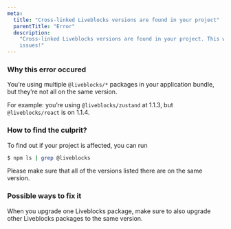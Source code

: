 ```yaml
---
meta:
  title: "Cross-linked Liveblocks versions are found in your project"
  parentTitle: "Error"
  description:
    "Cross-linked Liveblocks versions are found in your project. This will cause
    issues!"
---
```


### Why this error occured

You’re using multiple `@liveblocks/*` packages in your application bundle, but
they’re not all on the same version.

For example: you’re using `@liveblocks/zustand` at 1.1.3, but
`@liveblocks/react` is on 1.1.4.

### How to find the culprit?

To find out if your project is affected, you can run

```bash
$ npm ls | grep @liveblocks
```

Please make sure that all of the versions listed there are on the same version.

### Possible ways to fix it

When you upgrade one Liveblocks package, make sure to also upgrade other
Liveblocks packages to the same version.
